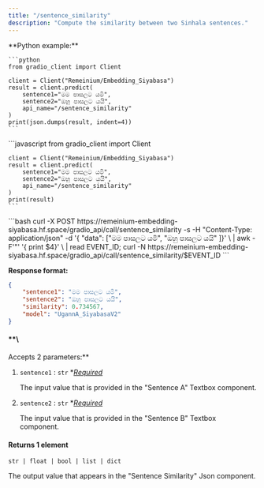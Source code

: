 ```yaml
---
title: "/sentence_similarity"
description: "Compute the similarity between two Sinhala sentences."
---
```


<Tabs>
  <Tab title="Python">
    **Python example:**

    ```python
    from gradio_client import Client
    
    client = Client("Remeinium/Embedding_Siyabasa")
    result = client.predict(
        sentence1="මම පාසලට යමි",
        sentence2="ඔහු පාසලට යයි",
        api_name="/sentence_similarity"
    )
    print(json.dumps(result, indent=4))
    ```
  </Tab>
  <Tab title="Javascript">
    ```javascript
    from gradio_client import Client
    
    client = Client("Remeinium/Embedding_Siyabasa")
    result = client.predict(
    	sentence1="මම පාසලට යමි",
    	sentence2="ඔහු පාසලට යයි",
    	api_name="/sentence_similarity"
    )
    print(result)
    ```
  </Tab>
  <Tab title="cURL">
    ```bash
    curl -X POST https://remeinium-embedding-siyabasa.hf.space/gradio_api/call/sentence_similarity -s -H "Content-Type: application/json" -d '{
    	"data": ["මම පාසලට යමි",
    			"ඔහු පාසලට යයි"
    			]}' \
    	| awk -F'"' '{ print $4}'  \
    	| read EVENT_ID; curl -N https://remeinium-embedding-siyabasa.hf.space/gradio_api/call/sentence_similarity/$EVENT_ID
    ```
  </Tab>
</Tabs>

**Response format:**

```json
{
    "sentence1": "මම පාසලට යමි",
    "sentence2": "ඔහු පාසලට යයි", 
    "similarity": 0.734567,
    "model": "UgannA_SiyabasaV2"
}
```

#### \*\*\\

Accepts 2 parameters:\*\*

1. `sentence1` : `str` \*_<u>Required</u>_

    The input value that is provided in the "Sentence A" Textbox component.
2. `sentence2` : `str` \*_<u>Required</u>_

    The input value that is provided in the "Sentence B" Textbox component.

#### **Returns 1 element**

`str | float | bool | list | dict`

The output value that appears in the "Sentence Similarity" Json component.